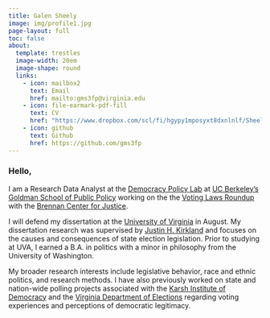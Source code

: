 ```yaml
---
title: Galen Sheely
image: img/profile1.jpg
page-layout: full
toc: false
about:
  template: trestles
  image-width: 20em
  image-shape: round
  links:
    - icon: mailbox2
      text: Email
      href: mailto:gms3fp@virginia.edu
    - icon: file-earmark-pdf-fill
      text: CV
      href: "https://www.dropbox.com/scl/fi/hgypy1mposyxt8dxnlnlf/Sheely_CV.pdf?rlkey=9jpb3nxwzkd20kze0k3agfifc&dl=0"
    - icon: github
      text: Github
      href: https://github.com/gms3fp
---
```


### Hello,

I am a Research Data Analyst at the [Democracy Policy Lab](https://democracypolicylab.berkeley.edu/) at [UC Berkeley's Goldman School of Public Policy](https://gspp.berkeley.edu/) working on the the [Voting Laws Roundup](https://www.brennancenter.org/our-work/research-reports/voting-laws-roundup-2024-review) with the [Brennan Center for Justice](https://www.brennancenter.org/).

I will defend my dissertation at the [University of Virginia](https://politics.virginia.edu/) in August. My dissertation research was supervised by [Justin H. Kirkland](https://jhkirkla.com/) and focuses on the causes and consequences of state election legislation. Prior to studying at UVA, I earned a B.A. in politics with a minor in philosophy from the University of Washington.

My broader research interests include legislative behavior, race and ethnic politics, and research methods. I have also previously worked on state and nation-wide polling projects associated with the [Karsh Institute of Democracy](https://karshinstitute.virginia.edu/) and the [Virginia Department of Elections](https://www.elections.virginia.gov/) regarding voting experiences and perceptions of democratic legitimacy.
